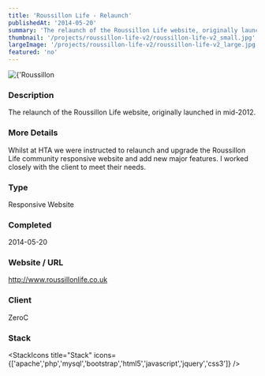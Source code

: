 ```yaml
---
title: 'Roussillon Life - Relaunch'
publishedAt: '2014-05-20'
summary: 'The relaunch of the Roussillon Life website, originally launched in mid-2012.'
thumbnail: '/projects/roussillon-life-v2/roussillon-life-v2_small.jpg'
largeImage: '/projects/roussillon-life-v2/roussillon-life-v2_large.jpg'
featured: 'no'
---
```


<div className="relative w-full h-[400px] sm:h-[600px] md:h-[760px] lg:h-[920px]">
  <Image
    alt={'Roussillon Life - Relaunch'}
    src={'/projects/roussillon-life-v2/roussillon-life-v2.jpg'}
    sizes="(max-width: 640px) 100%, 100%"
    fill={true}
    priority
    style={{
      objectFit: 'contain'
    }}
  />
</div>

### Description

The relaunch of the Roussillon Life website, originally launched in mid-2012.

### More Details

Whilst at HTA we were instructed to relaunch and upgrade the Roussillon Life community responsive website and add new major features. I worked closely with the client to meet their needs.

### Type

Responsive Website


### Completed
2014-05-20

### Website / URL
http://www.roussillonlife.co.uk

### Client
ZeroC

### Stack

<StackIcons
  title="Stack"
  icons={['apache','php','mysql','bootstrap','html5','javascript','jquery','css3']}
  />
